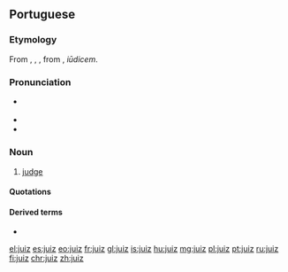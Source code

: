 ==Portuguese==

===Etymology===
From {{etyl|roa-opt|pt}} {{m|roa-opt|juyz}}, {{m|roa-opt|juiz}}, {{m|roa-opt|joiz}}, from {{etyl|la|pt}} {{m|la|iūdex}}, ''iūdicem''.

===Pronunciation===
* {{a|Portugal}} {{IPA|/ʒu.ˈiʃ/|lang=pt}}
* {{hyphenation|ju|iz|lang=pt}}
* {{rhymes|is|lang=pt}}

===Noun===
{{pt-noun|m|juízes|f=juíza}}

# [[judge]]

====Quotations====
{{seeCites|lang=pt}}

====Derived terms====
* {{l|pt|juiz de paz}}

[[el:juiz]]
[[es:juiz]]
[[eo:juiz]]
[[fr:juiz]]
[[gl:juiz]]
[[is:juiz]]
[[hu:juiz]]
[[mg:juiz]]
[[pl:juiz]]
[[pt:juiz]]
[[ru:juiz]]
[[fi:juiz]]
[[chr:juiz]]
[[zh:juiz]]